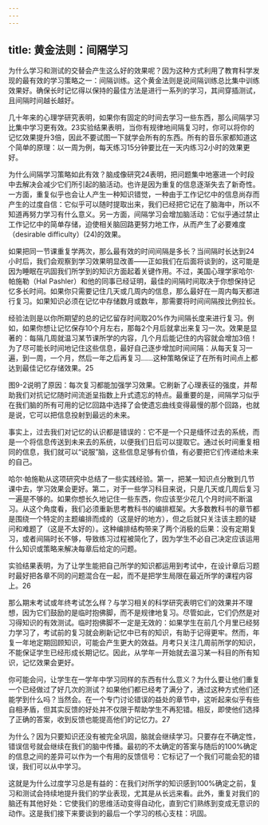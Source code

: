 ```yaml
---
---
---
```

title: 黄金法则：间隔学习
---




为什么学习和测试的交替会产生这么好的效果呢？因为这种方式利用了教育科学发现的最有效的学习策略之一：间隔训练。这个黄金法则是说间隔训练总比集中训练效果好。确保长时记忆得以保持的最佳方法是进行一系列的学习，其间穿插测试，且间隔时间越长越好。

几十年来的心理学研究表明，如果你有固定的时间去学习一些东西，那么间隔学习比集中学习更有效。23实验结果表明，当你有规律地间隔复习时，你可以将你的记忆效果提升3倍，因此不要试图一下就学会所有的东西。所有的音乐家都知道这个简单的原理：以一周为例，每天练习15分钟要比在一天内练习2小时的效果更好。

为什么间隔学习策略如此有效？脑成像研究24表明，把问题集中地塞进一个时段中去解决会减少它们所引起的脑活动。也许是因为重复的信息逐渐失去了新奇性。一方面，重复似乎也会让人产生一种知识错觉，一种由于工作记忆中的信息尚存而产生的过度自信：它似乎可以随时提取出来，我们已经把它记在了脑海中，所以不知道再努力学习有什么意义。另一方面，间隔学习会增加脑活动：它似乎通过禁止工作记忆中的简单存储，迫使相关脑回路更努力地工作，从而产生了必要难度（desirable difficulty）(24)的效果。

如果把同一节课重复学两次，那么最有效的时间间隔是多长？当间隔时长达到24小时后，我们会观察到学习效果明显改善——正如我们在后面将谈到的，这可能是因为睡眠在巩固我们所学到的知识方面起着关键作用。不过，美国心理学家哈尔·帕施勒（Hal Pashler）和他的同事已经证明，最佳的间隔时间取决于你想保持记忆多长时间。如果你只需要记住几天或几周内的信息，那么最好在一周内每天都进行复习。如果知识必须在记忆中存储数月或数年，那需要将时间间隔按比例拉长。

经验法则是以你所期望的总的记忆留存时间取20%作为间隔长度来进行复习。例如，如果你想让记忆保存10个月左右，那每2个月后就拿出来复习一次。效果是显著的：每隔几周就温习某节课所学的内容，几个月后能记住的内容就会增加3倍！为了尽可能长时间地记住这些信息，最好自己逐步增加时间间隔：从每天复习一遍，到一周，一个月，然后一年之后再复习……这种策略保证了在所有时间点上都达到最佳记忆存储效果。25

图9-2说明了原因：每次复习都能加强学习效果。它刷新了心理表征的强度，并帮助我们对抗记忆随时间流逝呈指数上升式遗忘的特点。最重要的是，间隔学习似乎在我们脑的所有可用的记忆回路中选择了会使遗忘曲线变得最慢的那个回路，也就是说，它可以把信息投射到最远的未来。

事实上，过去我们对记忆的认识都是错误的：它不是一个只是缅怀过去的系统，而是一个将信息传送到未来去的系统，以便我们日后可以提取它。通过长时间重复相同的信息，我们就可以“说服”脑，这些信息足够有价值，有必要把它们传递给未来的自己。

哈尔·帕施勒从这项研究中总结了一些实践经验。第一，把某一知识点分散到几节课中去，学习效果会更好。第二，对于一些学习科目来说，只是几天或几周后复习一遍是不够的。如果你想长久地记住一些东西，你应该至少花几个月时间不断温习。从这个角度看，我们必须重新思考教科书的编排框架。大多数教科书的章节都是围绕一个特定的主题编排而成的（这是好的地方），但之后就只关注该主题的疑问和难题了（这是不太好的）。这种编排结构带来了两个消极的后果：没有定期复习，或者间隔时长不够，导致练习过程被简化了，因为学生不必自己决定应该运用什么知识或策略来解决每章后给定的问题。

实验结果表明，为了让学生能把自己所学的知识都运用到考试中，在设计章后习题时最好把各章不同的问题混合在一起，而不是把学生局限在最近所学的课程内容上。26

那么期末考试或年终考试怎么样？与学习相关的科学研究表明它们的效果并不理想，因为它们鼓励的是临时抱佛脚，而不是规律地复习。尽管如此，它们仍然是对习得知识的有效测试。临时抱佛脚不一定是无效的：如果学生在前几个月里已经努力学习了，考试前的复习就会刷新记忆中已有的知识，有助于记得更牢。然而，年复一年地定期回顾知识，可能会产生更大的效益。月考只关注几周前所学的知识，不能保证学生已经形成长期记忆。因此，从学年一开始就去温习某一科目的所有知识，记忆效果会更好。

你可能会问，让学生在一学年中学习同样的东西有什么意义？为什么要让他们重复一个已经做过了好几次的测试？如果他们都已经考了满分了，通过这种方式他们还能学到什么吗？当然会。在一个专门讨论错误的益处的章节中，这听起来似乎有些自相矛盾，但其实反馈的好处并不仅限于帮助学生不再犯错。相反，即使他们选择了正确的答案，收到反馈也能提高他们的记忆力。27

为什么？因为只要知识还没有被完全巩固，脑就会继续学习。只要存在不确定性，错误信号就会继续在我们的脑中传播。最初的不太确定的答案与随后的100%确定的信息之间的差异可以作为一个有用的反馈信号：它标记了一个我们可能会犯的错误，我们可以从中学习。

这就是为什么过度学习总是有益的：在我们对所学的知识感到100%确定之前，复习和测试会持续地提升我们的学业表现，尤其是从长远来看。此外，重复对我们的脑还有其他好处：它使我们的思维活动变得自动化，直到它们熟练到变成无意识的动作。这是我们接下来要谈到的最后一个学习的核心支柱：巩固。
